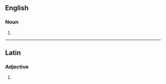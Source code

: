 {{also|abiétine|abiétiné}}
==English==

===Noun===
{{en-noun|-}}

# {{alternative spelling of|en|abietin}}

----

==Latin==

===Adjective===
{{la-adj-form|abietine}}

# {{inflection of|la|abietinus||voc|m|s}}